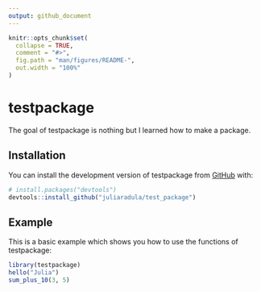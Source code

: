 ```yaml
---
output: github_document
---
```


<!-- README.md is generated from README.Rmd. Please edit that file -->

```r
knitr::opts_chunk$set(
  collapse = TRUE,
  comment = "#>",
  fig.path = "man/figures/README-",
  out.width = "100%"
)
```

# testpackage

<!-- badges: start -->
<!-- badges: end -->

The goal of testpackage is nothing but I learned how to make a package.

## Installation

You can install the development version of testpackage from [GitHub](https://github.com/) with:

``` r
# install.packages("devtools")
devtools::install_github("juliaradula/test_package")
```

## Example

This is a basic example which shows you how to use the functions of testpackage:

```r
library(testpackage)
hello("Julia")
sum_plus_10(3, 5)
```
